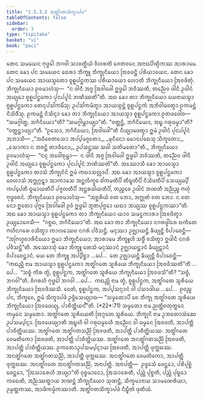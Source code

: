 ```yaml
---
title: "1.5.3.2 ᩋᨲ᩠ᨳᩘᨣᨲᩈᩥᨠ᩠ᨡᩣᨸᨴ"
tableOfContents: false
sidebar:
  order: 3
type: "tipitaka"
basket: "vi"
book: "paci"
---
```



<DynamicBreadcrumb />

<Division number="153" book="paci">

<Paragraph number="517" book="paci">
ᨲᩮᨶ ᩈᨾᨿᩮᨶ ᨻᩩᨴ᩠ᨵᩮᩤ ᨽᨣᩅᩤ ᩈᩣᩅᨲ᩠ᨳᩥᨿᩴ ᩅᩥᩉᩁᨲᩥ ᨩᩮᨲᩅᨶᩮ ᩋᨶᩣᨳᨸᩥᨱ᩠ᨯᩥᨠᩔ ᩋᩣᩁᩣᨾᩮ. ᨲᩮᨶ ᨡᩮᩣ ᨸᨶ ᩈᨾᨿᩮᨶ ᨳᩮᩁᩣ ᨽᩥᨠ᩠ᨡᩪ ᨽᩥᨠ᩠ᨡᩩᨶᩥᨿᩮᩣ ᩒᩅᨴᨶ᩠ᨲᩥ ᨸᩁᩥᨿᩣᨿᩮᨶ. ᨲᩮᨶ ᨡᩮᩣ ᨸᨶ ᩈᨾᨿᩮᨶ ᩋᩣᨿᩈ᩠ᨾᨲᩮᩣ ᨧᩪᩊᨸᨶ᩠ᨳᨠᩔ ᨸᩁᩥᨿᩣᨿᩮᩣ ᩉᩮᩣᨲᩥ ᨽᩥᨠ᩠ᨡᩩᨶᩥᨿᩮᩣ ᩒᩅᨴᩥᨲᩩᩴ. ᨽᩥᨠ᩠ᨡᩩᨶᩥᨿᩮᩣ ᩑᩅᨾᩣᩉᩴᩈᩩ—  “ᨶ ᨴᩤᨶᩥ ᩋᨩ᩠ᨩ ᩒᩅᩤᨴᩮᩤ ᩍᨴ᩠ᨵᩮᩤ ᨽᩅᩥᩔᨲᩥ, ᨲᨬ᩠ᨬᩮᩅ ᨴᩤᨶᩥ ᩏᨴᩤᨶᩴ ᩋᨿ᩠ᨿᩮᩣ ᨧᩪᩊᨸᨶ᩠ᨳᨠᩮᩣ ᨸᩩᨶᨸ᩠ᨸᩩᨶᩴ ᨽᨱᩥᩔᨲᩦ”ᨲᩥ. ᩋᨳ ᨡᩮᩣ ᨲᩣ ᨽᩥᨠ᩠ᨡᩩᨶᩥᨿᩮᩣ ᨿᩮᨶᩣᨿᩈ᩠ᨾᩣ ᨧᩪᩊᨸᨶ᩠ᨳᨠᩮᩣ ᨲᩮᨶᩩᨸᩈᩘᨠᨾᩥᩴᩈᩩ; ᩏᨸᩈᩘᨠᨾᩥᨲ᩠ᩅᩣ ᩋᩣᨿᩈ᩠ᨾᨶ᩠ᨲᩴ ᨧᩪᩊᨸᨶ᩠ᨳᨠᩴ ᩋᨽᩥᩅᩤᨴᩮᨲ᩠ᩅᩣ ᩑᨠᨾᨶ᩠ᨲᩴ ᨶᩥᩈᩦᨴᩥᩴᩈᩩ. ᩑᨠᨾᨶ᩠ᨲᩴ ᨶᩥᩈᩥᨶ᩠ᨶᩣ ᨡᩮᩣ ᨲᩣ ᨽᩥᨠ᩠ᨡᩩᨶᩥᨿᩮᩣ ᩋᩣᨿᩈ᩠ᨾᩣ ᨧᩪᩊᨸᨶ᩠ᨳᨠᩮᩣ ᩑᨲᨴᩅᩮᩤᨧ—  “ᩈᨾᨣ᩠ᨣᩤᨲ᩠ᨳ, ᨽᨣᩥᨶᩥᨿᩮᩣ”ᨲᩥ? “ᩈᨾᨣ᩠ᨣᩤᨾ᩠ᩉᩣᨿ᩠ᨿᩣ”ᨲᩥ. “ᩅᨲ᩠ᨲᨶ᩠ᨲᩥ, ᨽᨣᩥᨶᩥᨿᩮᩣ, ᩋᨭ᩠ᨮ ᨣᩁᩩᨵᨾ᩠ᨾᩣ”ᨲᩥ? “ᩅᨲ᩠ᨲᨶ᩠ᨲᩣᨿ᩠ᨿᩣ”ᨲᩥ. “ᩑᩈᩮᩣ, ᨽᨣᩥᨶᩥᨿᩮᩣ, ᩒᩅᩤᨴᩮᩤ”ᨲᩥ ᨶᩥᨿ᩠ᨿᩣᨴᩮᨲ᩠ᩅᩣ ᩍᨾᩴ ᩏᨴᩤᨶᩴ ᨸᩩᨶᨸ᩠ᨸᩩᨶᩴ ᩋᨽᩣᩈᩥ—
</Paragraph>

<Paragraph number="518" type="verses" book="paci">
_“ᩋᨵᩥᨧᩮᨲᩈᩮᩣ ᩋᨸ᩠ᨸᨾᨩ᩠ᨩᨲᩮᩣ,_  
_ᨾᩩᨶᩥᨶᩮᩣ ᨾᩮᩣᨶᨸᨳᩮᩈᩩ ᩈᩥᨠ᩠ᨡᨲᩮᩣ;_  
_ᩈᩮᩣᨠᩣ ᨶ ᨽᩅᨶ᩠ᨲᩥ ᨲᩣᨴᩥᨶᩮᩣ,_  
ᩏᨸᩈᨶ᩠ᨲᩔ ᩈᨴᩤ ᩈᨲᩦᨾᨲᩮᩣ”ᨲᩥ._  

</Paragraph>

<Paragraph number="519" book="paci">
ᨽᩥᨠ᩠ᨡᩩᨶᩥᨿᩮᩣ ᩑᩅᨾᩣᩉᩴᩈᩩ—  “ᨶᨶᩩ ᩋᩅᩮᩤᨧᩩᨾ᩠ᩉᩣ—  ᨶ ᨴᩤᨶᩥ ᩋᨩ᩠ᨩ ᩒᩅᩤᨴᩮᩤ ᩍᨴ᩠ᨵᩮᩤ ᨽᩅᩥᩔᨲᩥ, ᨲᨬ᩠ᨬᩮᩅ ᨴᩤᨶᩥ ᩏᨴᩤᨶᩴ ᩋᨿ᩠ᨿᩮᩣ ᨧᩪᩊᨸᨶ᩠ᨳᨠᩮᩣ ᨸᩩᨶᨸ᩠ᨸᩩᨶᩴ ᨽᨱᩥᩔᨲᩦ”ᨲᩥ. ᩋᩔᩮᩣᩈᩥ ᨡᩮᩣ ᩋᩣᨿᩈ᩠ᨾᩣ ᨧᩪᩊᨸᨶ᩠ᨳᨠᩮᩣ ᨲᩣᩈᩴ ᨽᩥᨠ᩠ᨡᩩᨶᩦᨶᩴ ᩍᨾᩴ ᨠᨳᩣᩈᩃᩖᩣᨸᩴ. ᩋᨳ ᨡᩮᩣ ᩋᩣᨿᩈ᩠ᨾᩣ ᨧᩪᩊᨸᨶ᩠ᨳᨠᩮᩣ ᩅᩮᩉᩣᩈᩴ ᩋᨻ᩠ᨽᩩᨣ᩠ᨣᨶ᩠ᨲ᩠ᩅᩣ ᩋᩣᨠᩣᩈᩮ ᩋᨶ᩠ᨲᩃᩥᨠ᩠ᨡᩮ ᨧᩘᨠᨾᨲᩥᨸᩥ ᨲᩥᨭ᩠ᨮᨲᩥᨸᩥ ᨶᩥᩈᩦᨴᨲᩥᨸᩥ ᩈᩮᨿ᩠ᨿᨾ᩠ᨸᩥ ᨠᨸ᩠ᨸᩮᨲᩥ ᨵᩪᨾᩣᨿᨲᩥᨸᩥ ᨸᨩ᩠ᨩᩃᨲᩥᨸᩥ ᩋᨶ᩠ᨲᩁᨵᩤᨿᨲᩥᨸᩥ, ᨲᨬ᩠ᨧᩮᩅ ᩏᨴᩤᨶᩴ ᨽᨱᨲᩥ ᩋᨬ᩠ᨬᨬ᩠ᨧ ᨻᩉᩩᩴ ᨻᩩᨴ᩠ᨵᩅᨧᨶᩴ. ᨽᩥᨠ᩠ᨡᩩᨶᩥᨿᩮᩣ ᩑᩅᨾᩣᩉᩴᩈᩩ—  “ᩋᨧ᩠ᨨᩁᩥᨿᩴ ᩅᨲ ᨽᩮᩣ, ᩋᨻ᩠ᨽᩩᨲᩴ ᩅᨲ ᨽᩮᩣ. ᨶ ᩅᨲ ᨶᩮᩣ ᩍᨲᩮᩣ ᨸᩩᨻ᩠ᨻᩮ ᩒᩅᩤᨴᩮᩤ ᩑᩅᩴ ᩍᨴ᩠ᨵᩮᩤ ᨽᩪᨲᨸᩩᨻ᩠ᨻᩮᩣ ᨿᨳᩣ ᩋᨿ᩠ᨿᩔ ᨧᩪᩊᨸᨶ᩠ᨳᨠᩔᩣ”ᨲᩥ. ᩋᨳ ᨡᩮᩣ ᩋᩣᨿᩈ᩠ᨾᩣ ᨧᩪᩊᨸᨶ᩠ᨳᨠᩮᩣ ᨲᩣ ᨽᩥᨠ᩠ᨡᩩᨶᩥᨿᩮᩣ ᨿᩣᩅ ᩈᨾᨶ᩠ᨵᨠᩣᩁᩣ ᩒᩅᨴᩥᨲ᩠ᩅᩣ ᩏᨿ᩠ᨿᩮᩣᨩᩮᩈᩥ—  “ᨣᨧ᩠ᨨᨳ, ᨽᨣᩥᨶᩥᨿᩮᩣ”ᨲᩥ.
</Paragraph>

<Paragraph number="520" book="paci">
ᩋᨳ ᨡᩮᩣ ᨲᩣ ᨽᩥᨠ᩠ᨡᩩᨶᩥᨿᩮᩣ ᨶᨣᩁᨴ᩠ᩅᩤᩁᩮ ᨳᨠᩥᨲᩮ ᨻᩉᩥᨶᨣᩁᩮ ᩅᩈᩥᨲ᩠ᩅᩣ ᨠᩣᩃᩔᩮᩅ ᨶᨣᩁᩴ ᨸᩅᩥᩈᨶ᩠ᨲᩥ. ᨾᨶᩩᩔᩣ ᩏᨩ᩠ᨫᩣᨿᨶ᩠ᨲᩥ ᨡᩥᨿ᩠ᨿᨶ᩠ᨲᩥ ᩅᩥᨸᩣᨧᩮᨶ᩠ᨲᩥ—  “ᩋᨻᩕᩉ᩠ᨾᨧᩣᩁᩥᨶᩥᨿᩮᩣ ᩍᨾᩣ ᨽᩥᨠ᩠ᨡᩩᨶᩥᨿᩮᩣ; ᩋᩣᩁᩣᨾᩮ ᨽᩥᨠ᩠ᨡᩪᩉᩥ ᩈᨴ᩠ᨵᩥᩴ ᩅᩈᩥᨲ᩠ᩅᩣ ᩍᨴᩤᨶᩥ ᨶᨣᩁᩴ ᨸᩅᩥᩈᨶ᩠ᨲᩦ”ᨲᩥ.
</Paragraph>

<Paragraph number="521" book="paci">
ᩋᩔᩮᩣᩈᩩᩴ ᨡᩮᩣ ᨽᩥᨠ᩠ᨡᩪ ᨲᩮᩈᩴ ᨾᨶᩩᩔᩣᨶᩴ ᩏᨩ᩠ᨫᩣᨿᨶ᩠ᨲᩣᨶᩴ ᨡᩥᨿ᩠ᨿᨶ᩠ᨲᩣᨶᩴ ᩅᩥᨸᩣᨧᩮᨶ᩠ᨲᩣᨶᩴ. ᨿᩮ ᨲᩮ ᨽᩥᨠ᩠ᨡᩪ ᩋᨸ᩠ᨸᩥᨧ᩠ᨨᩣ …ᨸᩮ…  ᨲᩮ ᩏᨩ᩠ᨫᩣᨿᨶ᩠ᨲᩥ ᨡᩥᨿ᩠ᨿᨶ᩠ᨲᩥ ᩅᩥᨸᩣᨧᩮᨶ᩠ᨲᩥ—  “ᨠᨳᨬ᩠ᩉᩥ ᨶᩣᨾ ᩋᩣᨿᩈ᩠ᨾᩣ ᨧᩪᩊᨸᨶ᩠ᨳᨠᩮᩣ ᩋᨲ᩠ᨳᩘᨣᨲᩮ ᩈᩪᩁᩥᨿᩮ ᨽᩥᨠ᩠ᨡᩩᨶᩥᨿᩮᩣ ᩒᩅᨴᩥᩔᨲᩦ”ᨲᩥ …ᨸᩮ…  “ᩈᨧ᩠ᨧᩴ ᨠᩥᩁ ᨲ᩠ᩅᩴ, ᨧᩪᩊᨸᨶ᩠ᨳᨠ, ᩋᨲ᩠ᨳᩘᨣᨲᩮ ᩈᩪᩁᩥᨿᩮ ᨽᩥᨠ᩠ᨡᩩᨶᩥᨿᩮᩣ ᩒᩅᨴᩈᩦ”ᨲᩥ? “ᩈᨧ᩠ᨧᩴ, ᨽᨣᩅᩤ”ᨲᩥ. ᩅᩥᨣᩁᩉᩥ ᨻᩩᨴ᩠ᨵᩮᩤ ᨽᨣᩅᩤ …ᨸᩮ…  ᨠᨳᨬ᩠ᩉᩥ ᨶᩣᨾ ᨲ᩠ᩅᩴ, ᨧᩪᩊᨸᨶ᩠ᨳᨠ, ᩋᨲ᩠ᨳᩘᨣᨲᩮ ᩈᩪᩁᩥᨿᩮ ᨽᩥᨠ᩠ᨡᩩᨶᩥᨿᩮᩣ ᩒᩅᨴᩥᩔᩈᩥ. ᨶᩮᨲᩴ, ᨧᩪᩊᨸᨶ᩠ᨳᨠ, ᩋᨸ᩠ᨸᩈᨶ᩠ᨶᩣᨶᩴ ᩅᩤ ᨸᩈᩣᨴᩤᨿ …ᨸᩮ…  ᩑᩅᨬ᩠ᨧ ᨸᨶ, ᨽᩥᨠ᩠ᨡᩅᩮ, ᩍᨾᩴ ᩈᩥᨠ᩠ᨡᩣᨸᨴᩴ ᩏᨴ᩠ᨴᩥᩈᩮᨿ᩠ᨿᩣᨳ—
</Paragraph>

</Division>
<Division number="154" book="paci">

<Paragraph number="522" book="paci">
<Emphasis>“ᩈᨾ᩠ᨾᨲᩮᩣᨸᩥ ᨧᩮ ᨽᩥᨠ᩠ᨡᩩ ᩋᨲ᩠ᨳᩘᨣᨲᩮ ᩈᩪᩁᩥᨿᩮ ᨽᩥᨠ᩠ᨡᩩᨶᩥᨿᩮᩣ ᩒᩅᨴᩮᨿ᩠ᨿ, ᨸᩣᨧᩥᨲ᩠ᨲᩥᨿᨶ᩺”</Emphasis>ᨲᩥ. (*22*:<Emphasis>71</Emphasis>)
</Paragraph>

</Division>
<Division number="155" book="paci">

<Paragraph number="523" book="paci">
<Emphasis>ᩈᨾ᩠ᨾᨲᩮᩣ</Emphasis> ᨶᩣᨾ ᨬᨲ᩠ᨲᩥᨧᨲᩩᨲ᩠ᨳᩮᨶ ᨠᨾ᩠ᨾᩮᨶ ᩈᨾ᩠ᨾᨲᩮᩣ.
</Paragraph>

<Paragraph number="524" book="paci">
<Emphasis>ᩋᨲ᩠ᨳᩘᨣᨲᩮ ᩈᩪᩁᩥᨿᩮ</Emphasis>ᨲᩥ ᩒᨣ᩠ᨣᨲᩮ ᩈᩪᩁᩥᨿᩮ.
</Paragraph>

<Paragraph number="525" book="paci">
<Emphasis>ᨽᩥᨠ᩠ᨡᩩᨶᩦ</Emphasis> ᨶᩣᨾ ᩏᨽᨲᩮᩣᩈᩴᨥᩮ ᩏᨸᩈᨾ᩠ᨸᨶ᩠ᨶᩣ.
</Paragraph>

<Paragraph number="526" book="paci">
<Emphasis>ᩒᩅᨴᩮᨿ᩠ᨿᩣ</Emphasis>ᨲᩥ ᩋᨭ᩠ᨮᩉᩥ ᩅᩤ ᨣᩁᩩᨵᨾ᩠ᨾᩮᩉᩥ ᩋᨬ᩠ᨬᩮᨶ ᩅᩤ ᨵᨾ᩠ᨾᩮᨶ ᩒᩅᨴᨲᩥ, ᩋᩣᨸᨲ᩠ᨲᩥ ᨸᩣᨧᩥᨲ᩠ᨲᩥᨿᩔ.
</Paragraph>

</Division>
<Division number="156" book="paci">

<Paragraph number="527" book="paci">
ᩋᨲ᩠ᨳᩘᨣᨲᩮ ᩋᨲ᩠ᨳᩘᨣᨲᩈᨬ᩠ᨬᩦ ᩒᩅᨴᨲᩥ, ᩋᩣᨸᨲ᩠ᨲᩥ ᨸᩣᨧᩥᨲ᩠ᨲᩥᨿᩔ. ᩋᨲ᩠ᨳᩘᨣᨲᩮ ᩅᩮᨾᨲᩥᨠᩮᩣ ᩒᩅᨴᨲᩥ, ᩋᩣᨸᨲ᩠ᨲᩥ ᨸᩣᨧᩥᨲ᩠ᨲᩥᨿᩔ. ᩋᨲ᩠ᨳᩘᨣᨲᩮ ᩋᨶᨲ᩠ᨳᩘᨣᨲᩈᨬ᩠ᨬᩦ ᩒᩅᨴᨲᩥ, ᩋᩣᨸᨲ᩠ᨲᩥ ᨸᩣᨧᩥᨲ᩠ᨲᩥᨿᩔ.
</Paragraph>

<Paragraph number="528" book="paci">
ᩑᨠᨲᩮᩣᩏᨸᩈᨾ᩠ᨸᨶ᩠ᨶᩣᨿ ᩒᩅᨴᨲᩥ, ᩋᩣᨸᨲ᩠ᨲᩥ ᨴᩩᨠ᩠ᨠᨭᩔ. ᩋᨶᨲ᩠ᨳᩘᨣᨲᩮ ᩋᨲ᩠ᨳᩘᨣᨲᩈᨬ᩠ᨬᩦ, ᩋᩣᨸᨲ᩠ᨲᩥ ᨴᩩᨠ᩠ᨠᨭᩔ. ᩋᨶᨲ᩠ᨳᩘᨣᨲᩮ ᩅᩮᨾᨲᩥᨠᩮᩣ, ᩋᩣᨸᨲ᩠ᨲᩥ ᨴᩩᨠ᩠ᨠᨭᩔ. ᩋᨶᨲ᩠ᨳᩘᨣᨲᩮ ᩋᨶᨲ᩠ᨳᩘᨣᨲᩈᨬ᩠ᨬᩦ, ᩋᨶᩣᨸᨲ᩠ᨲᩥ.
</Paragraph>

</Division>
<Division number="157" book="paci">

<Paragraph number="529" book="paci">
ᩋᨶᩣᨸᨲ᩠ᨲᩥ—  ᩏᨴ᩠ᨴᩮᩈᩴ ᨴᩮᨶ᩠ᨲᩮᩣ, ᨸᩁᩥᨸᩩᨧ᩠ᨨᩴ ᨴᩮᨶ᩠ᨲᩮᩣ, “ᩒᩈᩣᩁᩮᩉᩥ ᩋᨿ᩠ᨿᩣ”ᨲᩥ ᩅᩩᨧ᩠ᨧᨾᩣᨶᩮᩣ, ᩒᩈᩣᩁᩮᨲᩥ, ᨸᨬ᩠ᩉᩴ ᨸᩩᨧ᩠ᨨᨲᩥ, ᨸᨬ᩠ᩉᩴ ᨸᩩᨭ᩠ᨮᩮᩣ ᨠᨳᩮᨲᩥ, ᩋᨬ᩠ᨬᩔᨲ᩠ᨳᩣᨿ ᨽᨱᨶ᩠ᨲᩴ ᨽᩥᨠ᩠ᨡᩩᨶᩥᨿᩮᩣ ᩈᩩᨱᨶ᩠ᨲᩥ, ᩈᩥᨠ᩠ᨡᨾᩣᨶᩣᨿ ᩈᩣᨾᨱᩮᩁᩥᨿᩣ, ᩏᨾ᩠ᨾᨲ᩠ᨲᨠᩔ, ᩋᩣᨴᩥᨠᨾ᩠ᨾᩥᨠᩔᩣᨲᩥ.

</Paragraph>
</Division>

<Paragraph number="530" type="center" book="paci">
ᩋᨲ᩠ᨳᩘᨣᨲᩈᩥᨠ᩠ᨡᩣᨸᨴᩴ ᨶᩥᨭ᩠ᨮᩥᨲᩴ ᨴᩩᨲᩥᨿᩴ.
</Paragraph>